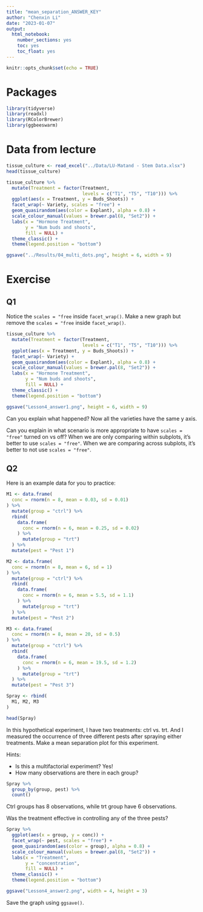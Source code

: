 ---
title: "mean_separation_ANSWER_KEY"
author: "Chenxin Li"
date: "2023-01-07"
output:
  html_notebook:
    number_sections: yes
    toc: yes
    toc_float: yes
---

```{r setup, include=FALSE}
knitr::opts_chunk$set(echo = TRUE)
```


# Packages 
```{r}
library(tidyverse)
library(readxl)
library(RColorBrewer)
library(ggbeeswarm)
```


# Data from lecture
```{r}
tissue_culture <- read_excel("../Data/LU-Matand - Stem Data.xlsx")
head(tissue_culture)
```

```{r}
tissue_culture %>% 
  mutate(Treatment = factor(Treatment, 
                            levels = c("T1", "T5", "T10"))) %>% 
  ggplot(aes(x = Treatment, y = Buds_Shoots)) +
  facet_wrap(~ Variety, scales = "free") +
  geom_quasirandom(aes(color = Explant), alpha = 0.8) +
  scale_colour_manual(values = brewer.pal(8, "Set2")) +
  labs(x = "Hormone Treatment",
       y = "Num buds and shoots",
       fill = NULL) +
  theme_classic() +
  theme(legend.position = "bottom") 

ggsave("../Results/04_multi_dots.png", height = 6, width = 9)
```
 

# Exercise
## Q1
Notice the `scales = "free` inside `facet_wrap()`. 
Make a new graph but remove the `scales = "free` inside `facet_wrap()`.


```{r}
tissue_culture %>% 
  mutate(Treatment = factor(Treatment, 
                            levels = c("T1", "T5", "T10"))) %>% 
  ggplot(aes(x = Treatment, y = Buds_Shoots)) +
  facet_wrap(~ Variety) +
  geom_quasirandom(aes(color = Explant), alpha = 0.8) +
  scale_colour_manual(values = brewer.pal(8, "Set2")) +
  labs(x = "Hormone Treatment",
       y = "Num buds and shoots",
       fill = NULL) +
  theme_classic() +
  theme(legend.position = "bottom") 

ggsave("Lesson4_answer1.png", height = 6, width = 9)
```

Can you explain what happened? 
Now all the varieties have the same y axis. 

Can you explain in what scenario is more appropriate to have `scales = "free"` turned on vs off? 
When we are only comparing within subplots, it's better to use `scales = "free"`. 
When we are comparing across subplots, it's better to not use `scales = "free"`.

## Q2 
Here is an example data for you to practice: 
```{r}
M1 <- data.frame(
  conc = rnorm(n = 8, mean = 0.03, sd = 0.01)
) %>% 
  mutate(group = "ctrl") %>% 
  rbind(
    data.frame(
      conc = rnorm(n = 6, mean = 0.25, sd = 0.02)
    ) %>% 
      mutate(group = "trt")
  ) %>% 
  mutate(pest = "Pest 1")

M2 <- data.frame(
  conc = rnorm(n = 8, mean = 6, sd = 1)
) %>% 
  mutate(group = "ctrl") %>% 
  rbind(
    data.frame(
      conc = rnorm(n = 6, mean = 5.5, sd = 1.1)
    ) %>% 
      mutate(group = "trt")
  ) %>% 
  mutate(pest = "Pest 2")

M3 <- data.frame(
  conc = rnorm(n = 8, mean = 20, sd = 0.5)
) %>% 
  mutate(group = "ctrl") %>% 
  rbind(
    data.frame(
      conc = rnorm(n = 6, mean = 19.5, sd = 1.2)
    ) %>% 
      mutate(group = "trt")
  ) %>% 
  mutate(pest = "Pest 3")

Spray <- rbind(
  M1, M2, M3
)

head(Spray)
```

In this hypothetical experiment, I have two treatments: ctrl vs. trt. 
And I measured the occurrence of three different pests after spraying either treatments. 
Make a mean separation plot for this experiment. 

Hints: 

* Is this a multifactorial experiment? Yes! 
* How many observations are there in each group? 

```{r}
Spray %>% 
  group_by(group, pest) %>% 
  count()
```
Ctrl groups has 8 observations, while trt group have 6 observations.  

Was the treatment effective in controlling any of the three pests? 
```{r}
Spray %>% 
  ggplot(aes(x = group, y = conc)) +
  facet_wrap(~ pest, scales = "free") +
  geom_quasirandom(aes(color = group), alpha = 0.8) +
  scale_colour_manual(values = brewer.pal(8, "Set2")) +
  labs(x = "Treatment",
       y = "concentration",
       fill = NULL) +
  theme_classic() +
  theme(legend.position = "bottom") 

ggsave("Lesson4_answer2.png", width = 4, height = 3)
```

Save the graph using `ggsave()`. 

 











